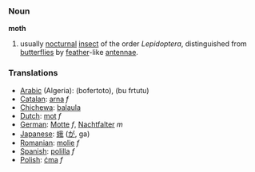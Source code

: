 ===Noun===

'''moth'''

#usually [[nocturnal]] [[insect]] of the order ''Lepidoptera'', distinguished from [[butterfly|butterflies]] by [[feather]]-like [[antenna]]e.

===Translations===
*[[Arabic]] (Algeria): (bofertoto), (bu frtutu)
*[[Catalan]]: [[arna]] ''f''
*[[Chichewa]]: [[balaula]]
*[[Dutch]]: [[mot]] ''f''
*[[German]]: [[Motte]] ''f'', [[Nachtfalter]] ''m''
*[[Japanese]]: [[蛾]] ([[が]], ga)
*[[Romanian]]: [[molie]] ''f''
*[[Spanish]]: [[polilla]] ''f''
*[[Polish]]: [[ćma]] ''f''